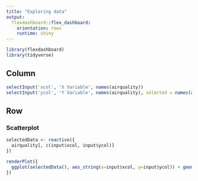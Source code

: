```yaml
---
title: "Exploring data"
output: 
  flexdashboard::flex_dashboard:
    orientation: rows
    runtime: shiny
---
```


```r
library(flexdashboard)
library(tidyverse)
```

Column {.sidebar}
-----------------------------------------------------------------------

```r
selectInput('xcol', 'X Variable', names(airquality))
selectInput('ycol', 'Y Variable', names(airquality), selected = names(airquality)[2])
```


Row {data-height=650}
-----------------------------------------------------------------------

### Scatterplot

```r
selectedData <- reactive({
  airquality[, c(input$xcol, input$ycol)] 
})

renderPlot({
  ggplot(selectedData(), aes_string(x=input$xcol, y=input$ycol)) + geom_point() + theme_dark()
})


```

